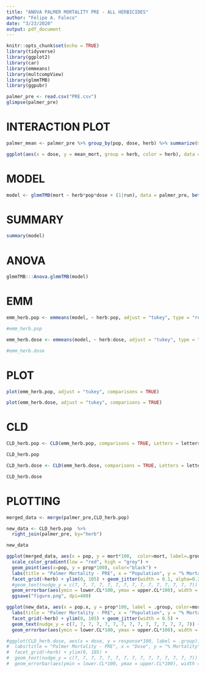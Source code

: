 ```yaml
---
title: "ANOVA PALMER MORTALITY PRE - ALL HERBICIDES"
author: "Felipe A. Faleco"
date: "3/23/2020"
output: pdf_document
---
```


```r

knitr::opts_chunk$set(echo = TRUE)
library(tidyverse)
library(ggplot2)
library(car)
library(emmeans)
library(multcompView)
library(glmmTMB)
library(ggpubr)

palmer_pre <- read.csv("PRE.csv")
glimpse(palmer_pre)
```


# INTERACTION PLOT

```r

palmer_mean <- palmer_pre %>% group_by(pop, dose, herb) %>% summarize(mean_mort = mean(mort)) 

ggplot(aes(x = dose, y = mean_mort, group = herb, color = herb), data = palmer_mean) + geom_point() + geom_line() + theme_classic() + facet_wrap(~ pop)

```


# MODEL

```r
model <- glmmTMB(mort ~ herb*pop*dose + (1|run), data = palmer_pre, beta_family(link = "logit"))
```


# SUMMARY

```r
summary(model)
```


# ANOVA

```r

glmmTMB:::Anova.glmmTMB(model)

```


# EMM

```r

emm_herb.pop <- emmeans(model, ~ herb:pop, adjust = "tukey", type = "response", contr = "pairwise")

#emm_herb.pop

emm_herb.dose <- emmeans(model, ~ herb:dose, adjust = "tukey", type = "response", contr = "pairwise")

#emm_herb.dose

```


# PLOT

```r

plot(emm_herb.pop, adjust = "tukey", comparisons = TRUE)

plot(emm_herb.dose, adjust = "tukey", comparisons = TRUE)

```


# CLD

```r

CLD_herb.pop <- CLD(emm_herb.pop, comparisons = TRUE, Letters = letters, adjust = "tukey", reversed = TRUE)

CLD_herb.pop

CLD_herb.dose <- CLD(emm_herb.dose, comparisons = TRUE, Letters = letters, adjust = "tukey", reversed = TRUE)

CLD_herb.dose

```


# PLOTTING


```r
merged_data <- merge(palmer_pre,CLD_herb.pop) 

new_data <- CLD_herb.pop  %>% 
  right_join(palmer_pre, by="herb")

new_data
```


```r
ggplot(merged_data, aes(x = pop, y = mort*100,  color=mort, label=.group))  + theme_classic() +
  scale_color_gradient(low = "red", high = "grey") +
  geom_point(aes(x=pop, y = prop*100), color="black") +
  labs(title = "Palmer Mortality - PRE", x = "Population", y = "% Mortality") +
  facet_grid(~herb) + ylim(0, 105) + geom_jitter(width = 0.1, alpha=0.2) +
  #geom_text(nudge_y = c(7, 7, 7, 7, 7, 7, 7, 7, 7, 7, 7, 7, 7, 7, 7)) +
  geom_errorbar(aes(ymin = lower.CL*100, ymax = upper.CL*100), width = 0.2, color="black") +
  ggsave("figure.png", dpi=400)
```


```r
ggplot(new_data, aes(x = pop.x, y = prop*100, label = .group, color=mort*100)) + geom_point(size = 2) + theme_classic() +
  labs(title = "Palmer Mortality - PRE", x = "Population", y = "% Mortality") +
  facet_grid(~herb) + ylim(0, 105) + geom_jitter(width = 0.5) +
  geom_text(nudge_y = c(7, 7, 7, 7, 7, 7, 7, 7, 7, 7, 7, 7, 7, 7, 7)) +
  geom_errorbar(aes(ymin = lower.CL*100, ymax = upper.CL*100), width = 0.2)
```


```r
#ggplot(CLD_herb.dose, aes(x = dose, y = response*100, label = .group)) + geom_point(size = 2) + theme_classic() +
#  labs(title = "Palmer Mortality - PRE", x = "Dose", y = "% Mortality") +
#  facet_grid(~herb) + ylim(0, 105) +
#  geom_text(nudge_y = c(7, 7, 7, 7, 7, 7, 7, 7, 7, 7, 7, 7, 7, 7, 7)) +
#  geom_errorbar(aes(ymin = lower.CL*100, ymax = upper.CL*100), width = 0.2)
```
